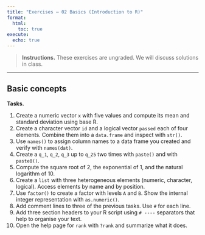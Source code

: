 ```yaml
---
title: "Exercises – 02 Basics (Introduction to R)"
format:
  html:
    toc: true
execute:
  echo: true
---
```



> **Instructions.** These exercises are ungraded. We will discuss solutions in class.

---

## Basic concepts

**Tasks.**

1. Create a numeric vector `x` with five values and compute its mean and standard deviation using base R.
2. Create a character vector `id` and a logical vector `passed` each of four elements. Combine them into a `data.frame` and inspect with `str()`.
2. Use `names()` to assign column names to a data frame you created and verify with `names(dat)`.
3. Create a  `q_1`, `q_2`, `q_3` up to `q_25` two times with `paste()` and  with `paste0()`.
1. Compute the square root of 2, the exponential of 1, and the natural logarithm of 10.
2. Create a `list` with three heterogeneous elements (numeric, character, logical). Access elements by name and by position.
3. Use `factor()` to create a factor with levels `A` and `B`. Show the internal integer representation with `as.numeric()`.
1. Add comment lines to three of the previous tasks. Use `#` for each line.
1. Add three section headers to your R script using `# ----` separators that help to organise your text.
1. Open the help page for `rank` with `?rank` and summarize what it does.

